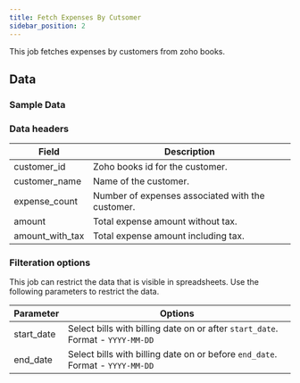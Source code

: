 ```yaml
---
title: Fetch Expenses By Cutsomer 
sidebar_position: 2
---
```


This job fetches expenses by customers from zoho books.

<AddJob
  template="gsheet_zoho_books_db_get_expenses_by_customer"
/>

## Data

### Sample Data

<Gsheet
  src="https://docs.google.com/spreadsheets/d/1-gX-uq5YrTW-6gQJYM-mNXitEOfJLTiQCvPtV8CR1Yc/edit#gid=1969320762"
/>

### Data headers

| Field               | Description                                           |
|---------------------|-------------------------------------------------------|
| customer_id         | Zoho books id for the customer.                   |
| customer_name       | Name of the customer.                                 |
| expense_count       | Number of expenses associated with the customer.      |
| amount              | Total expense amount without tax.                     |
| amount_with_tax     | Total expense amount including tax.                   |


### Filteration options

This job can restrict the data that is visible in spreadsheets. Use the following parameters to restrict the data.

| Parameter | Options |
|----|----|
| start_date | Select bills with billing date on or after `start_date`. Format - `YYYY-MM-DD` |
| end_date | Select bills with billing date on or before `end_date`. Format - `YYYY-MM-DD` |


<!---
## Others

### Similar jobs

Similar sort of data can be achieved by using get accounting transaction job and filtering it by invoice type. 

### Reports that use this job

Here are some of the report templates that use this job: 
-->